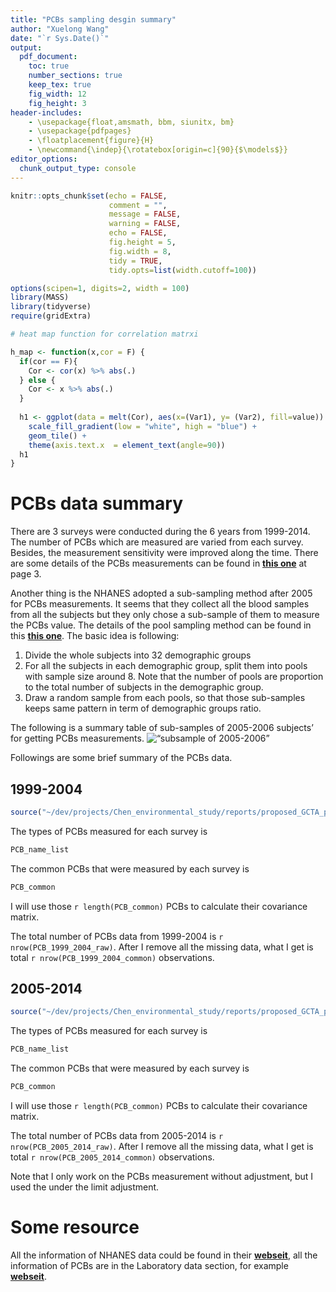 ```yaml
---
title: "PCBs sampling desgin summary"
author: "Xuelong Wang"
date: "`r Sys.Date()`"
output: 
  pdf_document:
    toc: true
    number_sections: true
    keep_tex: true
    fig_width: 12
    fig_height: 3
header-includes:
    - \usepackage{float,amsmath, bbm, siunitx, bm}
    - \usepackage{pdfpages}
    - \floatplacement{figure}{H}
    - \newcommand{\indep}{\rotatebox[origin=c]{90}{$\models$}}
editor_options: 
  chunk_output_type: console
---
```


```r
knitr::opts_chunk$set(echo = FALSE, 
                      comment = "", 
                      message = FALSE, 
                      warning = FALSE, 
                      echo = FALSE, 
                      fig.height = 5,
                      fig.width = 8,
                      tidy = TRUE,
                      tidy.opts=list(width.cutoff=100))

options(scipen=1, digits=2, width = 100)
library(MASS)
library(tidyverse)
require(gridExtra)

# heat map function for correlation matrxi

h_map <- function(x,cor = F) {
  if(cor == F){
    Cor <- cor(x) %>% abs(.)
  } else {
    Cor <- x %>% abs(.)
  }
    
  h1 <- ggplot(data = melt(Cor), aes(x=(Var1), y= (Var2), fill=value)) + 
    scale_fill_gradient(low = "white", high = "blue") +
    geom_tile() +
    theme(axis.text.x  = element_text(angle=90))
  h1
}
```



# PCBs data summary 
There are 3 surveys were conducted during the 6 years from 1999-2014. The number of PCBs which are measured are varied from each survey. Besides, the measurement sensitivity were improved along the time. There are some details of the PCBs measurements can be found in [__**this one**__](https://www.epa.gov/sites/production/files/2015-06/documents/ace3pcbreviewpackage3-02-11.pdf) at page 3. 

Another thing is the NHANES adopted a sub-sampling method after 2005 for PCBs measurements. It seems that they collect all the blood samples from all the subjects but they only chose a sub-sample of them to measure the PCBs value. The details of the pool sampling method can be found in this [__**this one**__](https://wwwn.cdc.gov/Nchs/Nhanes/2005-2006/PCBPOL_D.htm).
The basic idea is following:

1. Divide the whole subjects into 32 demographic groups   
2. For all the subjects in each demographic group, split them into pools with sample size around 8. Note that the number of pools are proportion to the total number of subjects in the demographic group.   
3. Draw a random sample from each pools, so that those sub-samples keeps same pattern in term of demographic groups ratio.    

The following is a summary table of sub-samples of 2005-2006 subjects' for getting PCBs measurements.
!["subsample of 2005-2006"](./figs/subsampling_2005.png)

\newpage

Followings are some brief summary of the PCBs data. 

## 1999-2004

```r
source("~/dev/projects/Chen_environmental_study/reports/proposed_GCTA_paper/est_var_analysis/est_combined_data/covaraites_summary_1999_2004.R")
```

The types of PCBs measured for each survey is 
```r
PCB_name_list
```

The common PCBs that were measured by each survey is 
```r
PCB_common
```
I will use those `r length(PCB_common)` PCBs to calculate their covariance matrix.

The total number of PCBs data from 1999-2004 is `r nrow(PCB_1999_2004_raw)`. After I remove all the missing data, what I get is total `r nrow(PCB_1999_2004_common)` observations. 


## 2005-2014
```r
source("~/dev/projects/Chen_environmental_study/reports/proposed_GCTA_paper/est_var_analysis/est_combined_data/covaraites_summary_2005_2014.R")
```


The types of PCBs measured for each survey is 
```r
PCB_name_list
```

The common PCBs that were measured by each survey is 
```r
PCB_common
```
I will use those `r length(PCB_common)` PCBs to calculate their covariance matrix.

The total number of PCBs data from 2005-2014 is `r nrow(PCB_2005_2014_raw)`. After I remove all the missing data, what I get is total `r nrow(PCB_2005_2014_common)` observations. 

Note that I only work on the PCBs measurement without adjustment, but I used the under the limit adjustment.

# Some resource 
All the information of NHANES data could be found in their [__**webseit**__](https://wwwn.cdc.gov/nchs/nhanes/), all the information of PCBs are in the Laboratory data section, for example [__**webseit**__](https://wwwn.cdc.gov/Nchs/Nhanes/2001-2002/L28POC_B.htm). 

